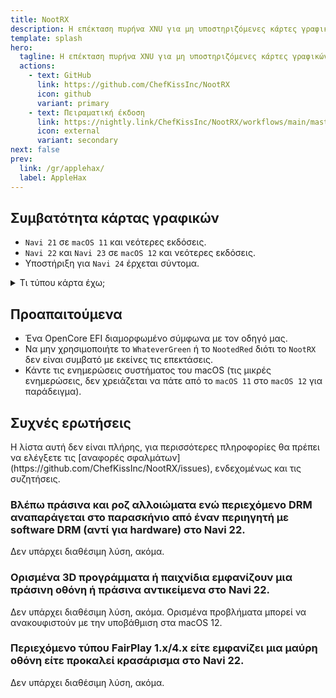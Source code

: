 ```yaml
---
title: NootRX
description: Η επέκταση πυρήνα XNU για μη υποστηριζόμενες κάρτες γραφικών AMD rDNA 2.
template: splash
hero:
  tagline: Η επέκταση πυρήνα XNU για μη υποστηριζόμενες κάρτες γραφικών AMD rDNA 2.
  actions:
    - text: GitHub
      link: https://github.com/ChefKissInc/NootRX
      icon: github
      variant: primary
    - text: Πειραματική έκδοση
      link: https://nightly.link/ChefKissInc/NootRX/workflows/main/master/Artifacts.zip
      icon: external
      variant: secondary
next: false
prev:
  link: /gr/applehax/
  label: AppleHax
---
```



## Συμβατότητα κάρτας γραφικών

- `Navi 21` σε `macOS 11` και νεότερες εκδόσεις.
- `Navi 22` και `Navi 23` σε `macOS 12` και νεότερες εκδόσεις.
- Υποστήριξη για `Navi 24` έρχεται σύντομα.

<details>
<summary>Τι τύπου κάρτα έχω;</summary>

Δείτε τον παρακάτω πίνακα.

| Μοντέλο κάρτας               | Τύπος κάρτας |
| ---------------------------- | ------------ |
| AMD Radeon Pro V620          | `Navi 21`    |
| AMD Radeon Pro W6800         | `Navi 21`    |
| AMD Radeon Pro W6800X        | `Navi 21`    |
| AMD Radeon Pro W6800X Duo    | `Navi 21`    |
| AMD Radeon Pro W6900X        | `Navi 21`    |
| AMD Radeon RX 6800           | `Navi 21`    |
| AMD Radeon RX 6800 XT        | `Navi 21`    |
| AMD Radeon RX 6900 XT        | `Navi 21`    |
| AMD Radeon RX 6900 XTX       | `Navi 21`    |
| AMD Radeon RX 6950 XT        | `Navi 21`    |
| AMD Radeon RX 6700           | `Navi 22`    |
| AMD Radeon RX 6700 XT        | `Navi 22`    |
| AMD Radeon RX 6700M          | `Navi 22`    |
| AMD Radeon RX 6750 GRE 10 GB | `Navi 22`    |
| AMD Radeon RX 6750 GRE 12 GB | `Navi 22`    |
| AMD Radeon RX 6750 XT        | `Navi 22`    |
| AMD Radeon RX 6800M          | `Navi 22`    |
| AMD Radeon RX 6850M XT       | `Navi 22`    |
| AMD Radeon Pro W6600         | `Navi 23`    |
| AMD Radeon Pro W6600M        | `Navi 23`    |
| AMD Radeon Pro W6600X        | `Navi 23`    |
| AMD Radeon RX 6600           | `Navi 23`    |
| AMD Radeon RX 6600 XT        | `Navi 23`    |
| AMD Radeon RX 6600M          | `Navi 23`    |
| AMD Radeon RX 6600S          | `Navi 23`    |
| AMD Radeon RX 6650 XT        | `Navi 23`    |
| AMD Radeon RX 6650M          | `Navi 23`    |
| AMD Radeon RX 6650M XT       | `Navi 23`    |
| AMD Radeon RX 6700S          | `Navi 23`    |
| AMD Radeon RX 6800S          | `Navi 23`    |
| AMD Radeon Pro W6300         | `Navi 24`    |
| AMD Radeon Pro W6300M        | `Navi 24`    |
| AMD Radeon Pro W6400         | `Navi 24`    |
| AMD Radeon Pro W6500M        | `Navi 24`    |
| AMD Radeon RX 6300           | `Navi 24`    |
| AMD Radeon RX 6300M          | `Navi 24`    |
| AMD Radeon RX 6400           | `Navi 24`    |
| AMD Radeon RX 6450M          | `Navi 24`    |
| AMD Radeon RX 6500 XT        | `Navi 24`    |
| AMD Radeon RX 6500M          | `Navi 24`    |
| AMD Radeon RX 6550M          | `Navi 24`    |
| AMD Radeon RX 6550S          | `Navi 24`    |

</details>

## Προαπαιτούμενα

- Ένα OpenCore EFI διαμορφωμένο σύμφωνα με τον οδηγό μας.
- Να μην χρησιμοποιήτε το `WhateverGreen` ή το `NootedRed` διότι το `NootRX` δεν είναι συμβατό με εκείνες τις επεκτάσεις.
- Κάντε τις ενημερώσεις συστήματος του macOS (τις μικρές ενημερώσεις, δεν χρειάζεται να πάτε από το `macOS 11` στο `macOS 12` για παράδειγμα).

## Συχνές ερωτήσεις

<Aside type="danger">
Η λίστα αυτή δεν είναι πλήρης, για περισσότερες πληροφορίες θα πρέπει να ελέγξετε τις [αναφορές σφαλμάτων](https://github.com/ChefKissInc/NootRX/issues), ενδεχομένως και τις συζητήσεις.
</Aside>

### Βλέπω πράσινα και ροζ αλλοιώματα ενώ περιεχόμενο DRM αναπαράγεται στο παρασκήνιο από έναν περιηγητή με software DRM (αντί για hardware) στο Navi 22.

Δεν υπάρχει διαθέσιμη λύση, ακόμα.

### Ορισμένα 3D προγράμματα ή παιχνίδια εμφανίζουν μια πράσινη οθόνη ή πράσινα αντικείμενα στο Navi 22.

Δεν υπάρχει διαθέσιμη λύση, ακόμα. Ορισμένα προβλήματα μπορεί να ανακουφιστούν με την υποβάθμιση στα macOS 12.

### Περιεχόμενο τύπου FairPlay 1.x/4.x είτε εμφανίζει μια μαύρη οθόνη είτε προκαλεί κρασάρισμα στο Navi 22.

Δεν υπάρχει διαθέσιμη λύση, ακόμα.
